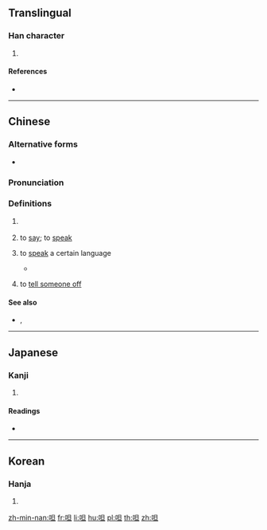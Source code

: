 ==Translingual==

===Han character===
{{Han char|rn=30|rad=口|as=05|sn=8|four=66010|canj=RAM|ids=⿰口旦}}

# {{defn|Han|sort=口05}}

====References====
* {{Han ref|kx=0184.010|dkj=03474|dj=0403.010|hdz=10600.010|uh=547E|ud=21630|bh=CBE3|bd=52195}}

----

==Chinese==
{{zh-forms}}

===Alternative forms===
* {{sense|Teochew: to say}} {{zh-l|詚}} <!--present in some Phonemica transcriptions-->

===Pronunciation===
{{zh-pron
|m=dá,dàn
|c=daat3,taan2
|h=
|md=
|mn=tàⁿ
|mn-t=dan3
|w=
|mc=y
|oc=y
|cat=v
}}

===Definitions===
{{zh-hanzi}}

# {{rfdef|lang=zh}} {{attention|zh|needs classical definition}}
# {{lb|zh|Min Nan}} to [[say]]; to [[speak]]
# {{lb|zh|Teochew}} to [[speak]] a certain language
#* {{zhex|汝 覺得 呾 潮州話 在 新加坡 應 呣\唔 應該 流傳 下去？抑是\啊是 華人 呾 華語 就 夠 了？|Do you think{{sic}} Teochew language should be preserved in Singapore or is Mandarin good enough?|MN-T|ref='''2015''', Li Wei, ''Multilingualism in the Chinese Diaspora Worldwide: Transnational Connections and Local Social Realities'', Routledge (ISBN 9781317638988), page 209}}
# {{lb|zh|Teochew}} to [[tell someone off]]

====See also====
* {{sense|say}} {{zh-l|說}}, {{zh-l|講}}

----

==Japanese==

===Kanji===
{{ja-kanji|grade=|rs=口05}}

# {{defn|lang=ja|sort=口05}}

====Readings====
* {{ja-readings|on=[[たつ]] (tatsu), [[たち]] (tachi), [[あつ]] (atsu), [[えち]] (echi), [[てち]] (techi)|kun=[[しかりあう]] (shikariau), [[よびあう]] (yobiau)}}

----

==Korean==

===Hanja===
{{ko-hanja|hangeul=달|rv=dal|mr=tal}}

# {{defn|lang=ko|sort=口05}}

[[zh-min-nan:呾]]
[[fr:呾]]
[[li:呾]]
[[hu:呾]]
[[pl:呾]]
[[th:呾]]
[[zh:呾]]